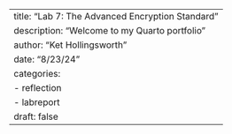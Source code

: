 ---
title: "Lab 7: The Advanced Encryption Standard"
description: "Welcome to my Quarto portfolio"
author: "Ket Hollingsworth"
date: "8/23/24"
categories:
  - reflection
  - labreport
draft: false
---